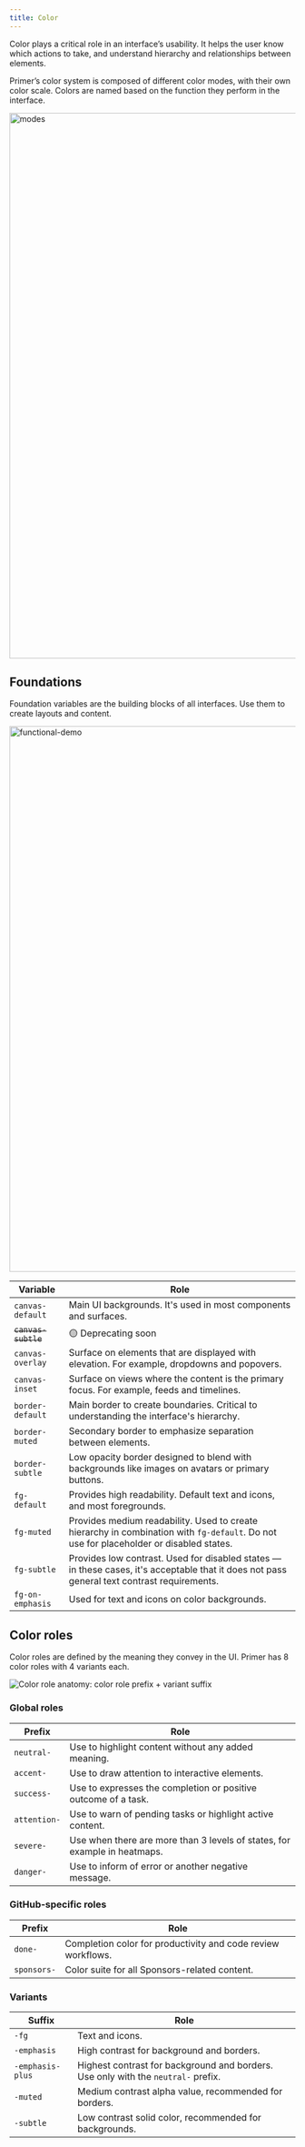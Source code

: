 ```yaml
---
title: Color
---
```


Color plays a critical role in an interface’s usability. It helps the user know which actions to take, and understand hierarchy and relationships between elements.

Primer’s color system is composed of different color modes, with their own color scale. Colors are named based on the function they perform in the interface.

<img width="960" alt="modes" src="https://user-images.githubusercontent.com/6951037/127494388-77f3132f-67fc-49de-89d6-28730f8d3d27.png">

## Foundations
Foundation variables are the building blocks of all interfaces. Use them to create layouts and content.

<img width="960" alt="functional-demo" src="https://user-images.githubusercontent.com/6951037/127494554-07b67dbd-66d3-4d36-8350-5ec837d6d1a5.png">


| Variable | Role |
| -------- | -------- |
| `canvas-default`     | Main UI backgrounds. It's used in most components and surfaces.     |
| ~~`canvas-subtle`~~     | 🟡 Deprecating soon     |
| `canvas-overlay`     | Surface on elements that are displayed with elevation. For example, dropdowns and popovers.     |
| `canvas-inset`     | Surface on views where the content is the primary focus. For example, feeds and timelines.     |
| `border-default`     | Main border to create boundaries. Critical to understanding the interface's hierarchy.    |
| `border-muted`     | Secondary border to emphasize separation between elements.     |
| `border-subtle`    | Low opacity border designed to blend with backgrounds like images on avatars or primary buttons.     |
| `fg-default`    | Provides high readability. Default text and icons, and most foregrounds.      |
| `fg-muted`    | Provides medium readability. Used to create hierarchy in combination with `fg-default`. Do not use for placeholder or disabled states.      |
| `fg-subtle`    | Provides low contrast. Used for disabled states — in these cases, it's acceptable that it does not pass general text contrast requirements.      |
| `fg-on-emphasis`    | Used for text and icons on color backgrounds.     |

## Color roles 
Color roles are defined by the meaning they convey in the UI. Primer has 8 color roles with 4 variants each. 

![Color role anatomy: color role prefix + variant suffix](https://user-images.githubusercontent.com/6951037/126636938-8674c80c-c9cb-425c-b6d5-d1ddcc742fcb.png)

### Global roles

| Prefix | Role |
| -------- | -------- |
| `neutral-` | Use to highlight content without any added meaning. |
| `accent-` | Use to draw attention to interactive elements. |
| `success-` | Use to expresses the completion or positive outcome of a task. |
| `attention-` | Use to warn of pending tasks or highlight active content.  |
| `severe-` | Use when there are more than 3 levels of states, for example in heatmaps. |
| `danger-` | Use to inform of error or another negative message. |

### GitHub-specific roles

| Prefix | Role |
| -------- | -------- |
| `done-` | Completion color for productivity and code review workflows. |
| `sponsors-` | Color suite for all Sponsors-related content. |

### Variants

| Suffix | Role |
| -------- | -------- |
| `-fg` | Text and icons. |
| `-emphasis` | High contrast for background and borders. |
| `-emphasis-plus` | Highest contrast for background and borders. Use only with the `neutral-` prefix. |
| `-muted` | Medium contrast alpha value, recommended for borders. |
|`-subtle` | Low contrast solid color, recommended for backgrounds. |

 
